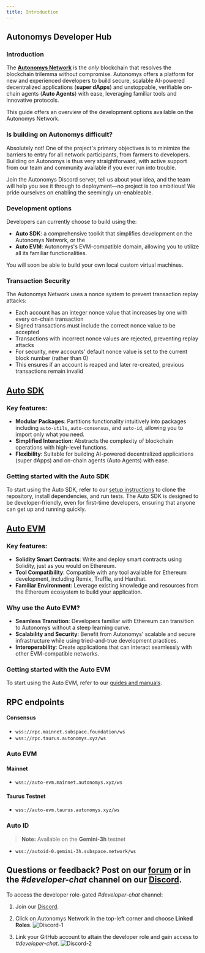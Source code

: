 ```yaml
---
title: Introduction
---
```


## Autonomys Developer Hub

### Introduction
The [**Autonomys Network**](https://autonomys.xyz) is the *only* blockchain that resolves the blockchain trilemma without compromise. Autonomys offers a platform for new and experienced developers to build secure, scalable AI-powered decentralized applications (**super dApps**) and unstoppable, verifiable on-chain agents (**Auto Agents**) with ease, leveraging familiar tools and innovative protocols.

This guide offers an overview of the development options available on the Autonomys Network.

### Is building on Autonomys difficult?

Absolutely not! One of the project's primary objectives is to minimize the barriers to entry for all network participants, from farmers to developers. Building on Autonomys is thus very straightforward, with active support from our team and community available if you ever run into trouble.

Join the Autonomys Discord server, tell us about your idea, and the team will help you see it through to deployment—no project is too ambitious! We pride ourselves on enabling the seemingly un-enableable.

### Development options

Developers can currently choose to build using the:
- **Auto SDK**: a comprehensive toolkit that simplifies development on the Autonomys Network, or the
- **Auto EVM**: Autonomys's EVM-compatible domain, allowing you to utilize all its familiar functionalities.

You will soon be able to build your own local custom virtual machines.

### Transaction Security
The Autonomys Network uses a nonce system to prevent transaction replay attacks:

- Each account has an integer nonce value that increases by one with every on-chain transaction
- Signed transactions must include the correct nonce value to be accepted
- Transactions with incorrect nonce values are rejected, preventing replay attacks
- For security, new accounts' default nonce value is set to the current block number (rather than 0)
- This ensures if an account is reaped and later re-created, previous transactions remain invalid

## [Auto SDK](/sdk)

### Key features:
- **Modular Packages**: Partitions functionality intuitively into packages including `auto-utils`, `auto-consensus`, and `auto-id`, allowing you to import only what you need.
- **Simplified Interaction**: Abstracts the complexity of blockchain operations with high-level functions.
- **Flexibility**: Suitable for building AI-powered decentralized applications (super dApps) and on-chain agents (Auto Agents) with ease.

### Getting started with the Auto SDK
To start using the Auto SDK, refer to our [setup instructions](/sdk) to clone the repository, install dependencies, and run tests. The Auto SDK is designed to be developer-friendly, even for first-time developers, ensuring that anyone can get up and running quickly.

## [Auto EVM](/evm/introduction)

### Key features:
- **Solidity Smart Contracts**: Write and deploy smart contracts using Solidity, just as you would on Ethereum.
- **Tool Compatibility**: Compatible with any tool available for Ethereum development, including Remix, Truffle, and Hardhat.
- **Familiar Environment**: Leverage existing knowledge and resources from the Ethereum ecosystem to build your application.

### Why use the Auto EVM?
- **Seamless Transition**: Developers familiar with Ethereum can transition to Autonomys without a steep learning curve.
- **Scalability and Security**: Benefit from Autonomys' scalable and secure infrastructure while using tried-and-true development practices.
- **Interoperability**: Create applications that can interact seamlessly with other EVM-compatible networks.

### Getting started with the Auto EVM
To start using the Auto EVM, refer to our [guides and manuals](/evm/introduction).

## RPC endpoints

#### Consensus
- `wss://rpc.mainnet.subspace.foundation/ws`
- `wss://rpc.taurus.autonomys.xyz/ws`

### Auto EVM

#### Mainnet
- `wss://auto-evm.mainnet.autonomys.xyz/ws`

#### Taurus Testnet
- `wss://auto-evm.taurus.autonomys.xyz/ws`

### Auto ID

> **Note:** Available on the **Gemini-3h** testnet

- `wss://autoid-0.gemini-3h.subspace.network/ws`

## Questions or feedback? Post on our [forum](https://forum.autonomys.xyz/) or in the *#developer-chat* channel on our [Discord](https://discord.gg/EAw6B48r).

To access the developer role-gated *#developer-chat* channel:
1. Join our [Discord](https://discord.gg/vhv5cEZN).
2. Click on Autonomys Network in the top-left corner and choose **Linked Roles**.
   ![Discord-1](/developers/Discord-1.png)

3. Link your GitHub account to attain the developer role and gain access to *#developer-chat*. 
   ![Discord-2](/developers/Discord-2.png)
